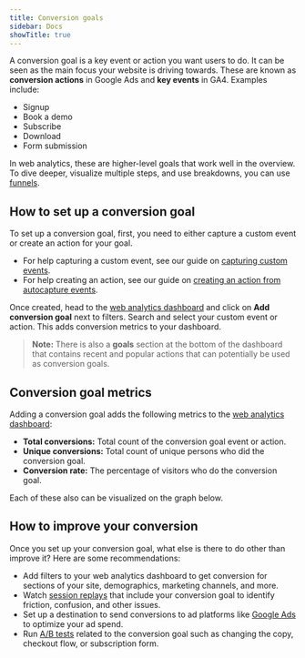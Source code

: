 ```yaml
---
title: Conversion goals
sidebar: Docs
showTitle: true
---
```


A conversion goal is a key event or action you want users to do. It can be seen as the main focus your website is driving towards. These are known as **conversion actions** in Google Ads and **key events** in GA4. Examples include:

- Signup
- Book a demo
- Subscribe
- Download
- Form submission

In web analytics, these are higher-level goals that work well in the overview. To dive deeper, visualize multiple steps, and use breakdowns, you can use [funnels](/docs/product-analytics/funnels). 

## How to set up a conversion goal

To set up a conversion goal, first, you need to either capture a custom event or create an action for your goal.

- For help capturing a custom event, see our guide on [capturing custom events](/docs/getting-started/send-events#2-capture-custom-events).
- For help creating an action, see our guide on [creating an action from autocapture events](/docs/getting-started/actions-and-insights).

Once created, head to the [web analytics dashboard](https://us.posthog.com/web) and click on **Add conversion goal** next to filters. Search and select your custom event or action. This adds conversion metrics to your dashboard.

<ProductScreenshot
  imageLight = "https://res.cloudinary.com/dmukukwp6/image/upload/Clean_Shot_2024_11_04_at_12_29_08_3bba14e7e9.png"
  imageDark = "https://res.cloudinary.com/dmukukwp6/image/upload/Clean_Shot_2024_11_04_at_12_28_25_689e6c893d.png"
  alt="Web analytics dashboard" 
  classes="rounded"
/>

> **Note:** There is also a **goals** section at the bottom of the dashboard that contains recent and popular actions that can potentially be used as conversion goals.

## Conversion goal metrics

Adding a conversion goal adds the following metrics to the [web analytics dashboard](/docs/web-analytics/dashboard):

- **Total conversions:** Total count of the conversion goal event or action.
- **Unique conversions:** Total count of unique persons who did the conversion goal.
- **Conversion rate:** The percentage of visitors who do the conversion goal.

Each of these also can be visualized on the graph below.

<ProductScreenshot
  imageLight = "https://res.cloudinary.com/dmukukwp6/image/upload/Clean_Shot_2024_11_04_at_14_31_16_2x_dc796cf835.png"
  imageDark = "https://res.cloudinary.com/dmukukwp6/image/upload/Clean_Shot_2024_11_04_at_14_31_36_2x_3984f9ed5f.png"
  alt="Web analytics dashboard" 
  classes="rounded"
/>

## How to improve your conversion

Once you set up your conversion goal, what else is there to do other than improve it? Here are some recommendations:

- Add filters to your web analytics dashboard to get conversion for sections of your site, demographics, marketing channels, and more.
- Watch [session replays](/docs/session-replay) that include your conversion goal to identify friction, confusion, and other issues.
- Set up a destination to send conversions to ad platforms like [Google Ads](/docs/cdp/destinations/google-ads) to optimize your ad spend.
- Run [A/B tests](/docs/experiments) related to the conversion goal such as changing the copy, checkout flow, or subscription form.
